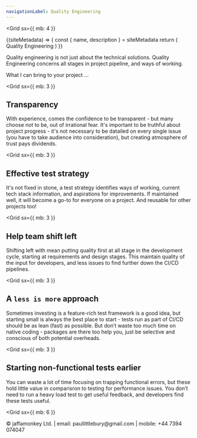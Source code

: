 ```yaml
---
navigationLabel: Quality Engineering
---
```

<Grid
  sx={{
    mb: 4
  }}
>

<SiteMetaData>
  {(siteMetadata) => {
    const { name, description } = siteMetadata
    return (
      <Fragment>
        <Heading variant="styles.h1">Quality Engineering</Heading>
      </Fragment>
    )
  }}
</SiteMetaData>

Quality engineering is not just about the technical solutions. Quality Engineering concerns all stages in project pipeline, and ways of working.

<Message variant='secondary'>What I can bring to your project ...</Message>
</Grid>

<Grid
  sx={{
    mb: 3
  }}
>
<Box>

## Transparency

With experience, comes the confidence to be transparent - but many choose not to be, out of irrational fear. It's important to be truthful about project progress - it's not necessary to be datailed on every single issue (you have to take audience into consideration), but creating atmosphere of trust pays dividends.
</Box>
</Grid>

<Grid
  sx={{
    mb: 3
  }}
>
<Box>

## Effective test strategy

It's not fixed in stone, a test strategy identifies ways of working, current tech stack information, and aspirations for improvements. If maintained well, it will become a go-to for everyone on a project. And reusable for other projects too!
</Box>
</Grid>

<Grid
  sx={{
    mb: 3
  }}
>
<Box>

## Help team shift left

Shifting left with mean putting quality first at all stage in the development cycle, starting at requirements and design stages. This maintain quality of the input for developers, and less issues to find further down the CI/CD pipelines.  

</Box>
</Grid>

<Grid
  sx={{
    mb: 3
  }}
>
<Box>

## A `less is more` approach

Sometimes investing is a feature-rich test framework is a good idea, but starting small is always the best place to start - tests run as part of CI/CD should be as lean (fast) as possible. But don’t waste too much time on native coding - packages are there too help you, just be selective and conscious of both potential overheads.
</Box>
</Grid>

<Grid
  sx={{
    mb: 3
  }}
>
<Box>

## Starting non-functional tests earlier

You can  waste a lot of time focusing on trapping functional errors, but these hold little value in comparisron to testing for performance issues. You don’t need to run a heavy load test to get useful feedback, and developers find these tests useful.
</Box>
</Grid>

<Grid
  sx={{
    mb: 6
  }}
>
  <Box p={1}>
    &copy; jaffamonkey Ltd. | email: paullittlebury@gmail.com | mobile: +44 7394 074047
  </Box>
</Grid>
